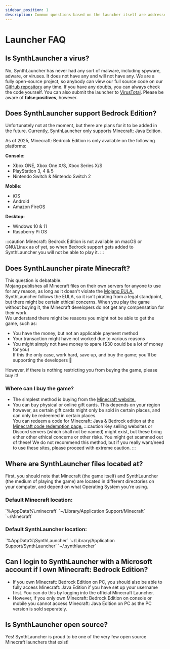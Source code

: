 ```yaml
---
sidebar_position: 1
description: Common questions based on the launcher itself are addressed here.
---
```



# Launcher FAQ
## Is SynthLauncher a virus?
No, SynthLauncher has never had any sort of malware, including spyware, adware, or viruses. It does not have any and will not have any. We are a fully open-source project, so anybody can view our 
full source code on our [GitHub repository](https://github.cnom/SynthLauncher/SynthLauncher) any time. If you have any doubts, you can always check the code yourself. You can also submit the launcher to [VirusTotal](https://www.virustotal.com/gui/home/upload).
Please be aware of **false positives**, however.

## Does SynthLauncher support Bedrock Edition?
Unfortunately not at the moment, but there are plans for it to be added in the future. Currently, 
SynthLauncher only supports Minecraft: Java Edition.

As of 2025, Minecraft: Bedrock Edition is only available on the following platforms:

**Console:**
- Xbox ONE, Xbox One X/S, Xbox Series X/S
- PlayStation 3, 4 & 5
- Nintendo Switch & Nintendo Switch 2

**Mobile:**
- iOS
- Android
- Amazon FireOS

**Desktop:**
- Windows 10 & 11
- Raspberry Pi OS

:::caution
Minecraft: Bedrock Edition is not available on macOS or GNU/Linux as of yet, so when Bedrock support gets added to SynthLauncher you will not be able to play it.
:::

## Does SynthLauncher pirate Minecraft?
This question is debatable.\
Mojang publishes all Minecraft files on their own servers for anyone to use for any reason, as long as it doesn't violate the [Mojang EULA.](https://www.minecraft.net/en-us/eula) SynthLauncher
follows the EULA, so it isn't pirating from a legal standpoint, but there might be certain ethical concerns. When you play the game without buying it, the Minecraft developers do not get any compensation for their work.\
We understand there might be reasons you might not be able to get the game, such as:
- You have the money, but not an applicable payment method
- Your transaction might have not worked due to various reasons
- You might simply not have money to spare ($30 could be a lot of money for you)\
If this the only case, work hard, save up, and buy the game; you'll be supporting the developers 🙂

However, if there is nothing restricting you from buying the game, please buy it!

### Where can I buy the game?
- The simplest method is buying from the [Minecraft website.](https://www.minecraft.net/en-us/store/minecraft-java-bedrock-edition-pc)
- You can buy physical or online gift cards. This depends on your region however, as certain gift cards might only be sold in certain places, and can only be redeemed in certain places.\
You can redeem a code for Minecraft: Java & Bedrock edition at the [Minecraft code redemption page.](https://www.minecraft.net/en-us/redeem)
:::caution
Key selling websites or Discord servers (which shall not be named) might exist, but these bring either other ethical concerns or other risks. You might get scammed out of these! We do not recommend this method, but if you really want/need to use these sites, please proceed with extreme caution.
:::

## Where are SynthLauncher files located at?
First, you should note that Minecraft (the game itself) and SynthLauncher (the medium of playing the game) are located in different directories on your computer, and depend on what Operating System you're using.

### Default Minecraft location:
<Tabs>
  <TabItem value="windows" label="Windows" default>
    `%AppData%\.minecraft`
  </TabItem>
  <TabItem value="macos" label="macOS">
    `~/Library/Application Support/Minecraft`
  </TabItem>
  <TabItem value="linux" label="GNU/Linux">
    `~/Minecraft`
  </TabItem>
</Tabs>

### Default SynthLauncher location:
<Tabs>
  <TabItem value="windows" label="Windows" default>
    `%AppData%\SynthLauncher`
  </TabItem>
  <TabItem value="macos" label="macOS">
    `~/Library/Application Support/SynthLauncher`
  </TabItem>
  <TabItem value="linux" label="GNU/Linux">
    `~/.synthlauncher`
  </TabItem>
</Tabs>

## Can I login to SynthLauncher with a Microsoft account if I own Minecraft: Bedrock Edition?
- If you own Minecraft: Bedrock Edition on PC, you should also be able to fully access Minecraft: Java Edition if you have set up your username first. You can do this by logging into the official Minecraft Launcher.
- However, if you only own Minecraft: Bedrock Edition on console or mobile you cannot access Minecraft: Java Edition on PC as the PC version is sold seperately.

## Is SynthLauncher open source?
Yes! SynthLauncher is proud to be one of the very few open source Minecraft launchers that exist!